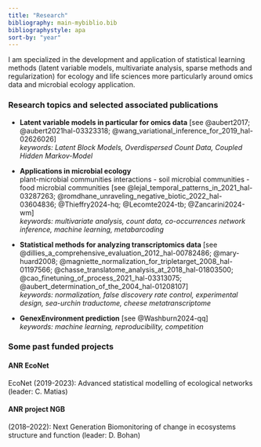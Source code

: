 ```yaml
---
title: "Research"
bibliography: main-mybiblio.bib
bibliographystyle: apa
sort-by: "year"
---
```


I am specialized in the development and application of statistical learning methods (latent variable models, multivariate analysis, sparse methods and regularization) for ecology and life sciences more particularly around omics data and microbial ecology application. 

### Research topics and selected associated publications

-   **Latent variable models in particular for omics data**       [see @aubert2017; @aubert2021hal-03323318; @wang_variational_inference_for_2019_hal-02626026]        
*keywords: Latent Block Models, Overdispersed Count Data, Coupled Hidden Markov-Model*

-   **Applications in microbial ecology**  
plant-microbial communities interactions - soil microbial communities - food microbial communities
[see @lejal_temporal_patterns_in_2021_hal-03287263; @romdhane_unraveling_negative_biotic_2022_hal-03604836; @Thieffry2024-hq; @Lecomte2024-tb; @Zancarini2024-wm]       
*keywords: multivariate analysis, count data, co-occurrences network inference, machine learning, metabarcoding*

-   **Statistical methods for analyzing transcriptomics data**        [see @dillies_a_comprehensive_evaluation_2012_hal-00782486; @mary-huard2008; @magniette_normalization_for_tripletarget_2008_hal-01197566; @chasse_translatome_analysis_at_2018_hal-01803500; @cao_finetuning_of_process_2021_hal-03313075; @aubert_determination_of_the_2004_hal-01208107]              
*keywords: normalization, false discovery rate control, experimental design, sea-urchin traductome, cheese metatranscriptome*

-   **GenexEnvironment prediction**       [see @Washburn2024-qq]       
*keywords: machine learning, reproducibility, competition* 


::: {#refs-main}
:::

### Some past funded projects

#### ANR EcoNet

EcoNet (2019-2023): Advanced statistical modelling of ecological networks (leader: C. Matias)

#### ANR project NGB

(2018--2022): Next Generation Biomonitoring of change in ecosystems structure and function (leader: D. Bohan)
